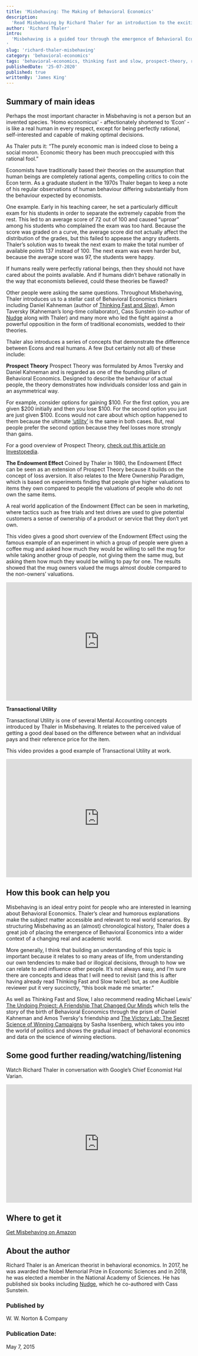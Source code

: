 ```yaml
---
title: 'Misbehaving: The Making of Behavioral Economics'
description:
  'Read Misbehaving by Richard Thaler for an introduction to the exciting world of Behavioral Economics and learn about how human decision-making is usually anything but rational.'
author: 'Richard Thaler'
intro:
  'Misbehaving is a guided tour through the emergence of Behavioral Economics as a serious economic discipline, written by one of its most respected figures. The title relates to Thaler’s core theme: people do not act in the ultra rational way that traditional economic theory assumes. Instead, they ‘misbehave’ by making irrational decisions in predictable ways. This is the story of a sometimes vicious battle between traditional economists and the growing school of behavioral economists to which Thaler belongs, told in an understandable way with a good dose of humour thrown in as well. 
'
slug: 'richard-thaler-misbehaving'
category: 'behavioral-economics'
tags: 'behavioral-economics, thinking fast and slow, prospect-theory, richard thaler'
publishedDate: '25-07-2020'
published: true
writtenBy: 'James King'
---
```


## Summary of main ideas

Perhaps the most important character in Misbehaving is not a person but an invented species. ‘Homo economicus’ - affectionately shortened to ‘Econ’ - is like a real human in every respect, except for being perfectly rational, self-interested and capable of making optimal decisions.

As Thaler puts it: “The purely economic man is indeed close to being a social moron. Economic theory has been much preoccupied with this rational fool.”

Economists have traditionally based their theories on the assumption that human beings are completely rational agents, compelling critics to coin the Econ term. As a graduate student in the 1970s Thaler began to keep a note of his regular observations of human behaviour differing substantially from the behaviour expected by economists. 

One example. Early in his teaching career, he set a particularly difficult exam for his students in order to separate the extremely capable from the rest. This led to an average score of 72 out of 100 and caused “uproar” among his students who complained the exam was too hard. Because the score was graded on a curve, the average score did not actually affect the distribution of the grades, but this failed to appease the angry students. Thaler’s solution was to tweak the next exam to make the total number of available points 137 instead of 100. The next exam was even harder but, because the average score was 97, the students were happy. 

If humans really were perfectly rational beings, then they should not have cared about the points available. And if humans didn’t behave rationally in the way that economists believed, could these theories be flawed?

Other people were asking the same questions. Throughout Misbehaving, Thaler introduces us to a stellar cast of Behavioral Economics thinkers including Daniel Kahneman (author of [Thinking Fast and Slow](https://www.amazon.com/Thinking-Fast-Slow-Daniel-Kahneman/dp/0374533555/ref=sr_1_1?dchild=1&keywords=Thinking+Fast+and+Slow&qid=1595680819&s=books&sr=1-1)), Amon Taversky (Kahneman’s long-time collaborator), Cass Sunstein (co-author of [Nudge](https://www.amazon.com/Nudge-Improving-Decisions-Health-Happiness/dp/014311526X) along with Thaler) and many more who led the fight against a powerful opposition in the form of traditional economists, wedded to their theories.

Thaler also introduces a series of concepts that demonstrate the difference between Econs and real humans. A few (but certainly not all) of these include:

**Prospect Theory** 
Prospect Theory was formulated by Amos Tversky and Daniel Kahneman and is regarded as one of the founding pillars of Behavioral Economics. Designed to describe the behaviour of actual people, the theory demonstrates how individuals consider loss and gain in an asymmetrical way. 

For example, consider options for gaining $100. For the first option, you are given $200 initially and then you lose $100. For the second option you just are just given $100. Econs would not care about which option happened to them because the ultimate [‘utility’](https://en.wikipedia.org/wiki/Utility) is the same in both cases. But, real people prefer the second option because they feel losses more strongly than gains.

For a good overview of Prospect Theory, [check out this article on Investopedia](https://www.investopedia.com/terms/p/prospecttheory.asp).

**The Endowment Effect**
Coined by Thaler in 1980, the Endowment Effect can be seen as an extension of Prospect Theory because it builds on the concept of loss aversion. It also relates to the Mere Ownership Paradigm, which is based on experiments finding that people give higher valuations to items they own compared to people the valuations of people who do not own the same items.

A real world application of the Endowment Effect can be seen in marketing, where tactics such as free trials and test drives are used to give potential customers a sense of ownership of a product or service that they don’t yet own.

This video gives a good short overview of the Endowment Effect using the famous example of an experiment in which a group of people were given a coffee mug and asked how much they would be willing to sell the mug for while taking another group of people, not giving them the same mug, but asking them how much they would be willing to pay for one. The results showed that the mug owners valued the mugs almost double compared to the non-owners’ valuations.
<br />
<iframe
  width="100%"
  height="320px"
  src="https://www.youtube.com/embed/bvjoIAhaIxI"
  frameBorder="0"
  allow="accelerometer; autoplay; encrypted-media; gyroscope; picture-in-picture"
  allowFullScreen
></iframe>


**Transactional Utility**

Transactional Utility is one of several Mental Accounting concepts introduced by Thaler in Misbehaving. It relates to the perceived value of getting a good deal based on the difference between what an individual pays and their reference price for the item. 

This video provides a good example of Transactional Utility at work.
<br />
<iframe
  width="100%"
  height="320px"
  src="https://www.youtube.com/embed/hcv02NCdVjk"
  frameBorder="0"
  allow="accelerometer; autoplay; encrypted-media; gyroscope; picture-in-picture"
  allowFullScreen
></iframe>



## How this book can help you

Misbehaving is an ideal entry point for people who are interested in learning about Behavioral Economics. Thaler’s clear and humorous explanations make the subject matter accessible and relevant to real world scenarios. By structuring Misbehaving as an (almost) chronological history, Thaler does a great job of placing the emergence of Behavioral Economics into a wider context of a changing real and academic world.

More generally, I think that building an understanding of this topic is important because it relates to so many areas of life, from understanding our own tendencies to make bad or illogical decisions, through to how we can relate to and influence other people. It’s not always easy, and I’m sure there are concepts and ideas that I will need to revisit (and this is after having already read Thinking Fast and Slow twice!) but, as one Audible reviewer put it very succinctly, “this book made me smarter.”

As well as Thinking Fast and Slow, I also recommend reading Michael Lewis' [The Undoing Project: A Friendship That Changed Our Minds](https://www.amazon.com/Undoing-Project-Friendship-Changed-Minds/dp/0393354776/ref=sr_1_1?dchild=1&keywords=the+undoing+project&qid=1595682838&s=books&sr=1-1) which tells the story of the birth of Behavioral Economics through the prism of Daniel Kahneman and Amos Tversky's friendship and [The Victory Lab: The Secret Science of Winning Campaigns](https://www.amazon.com/Victory-Lab-Science-Winning-Campaigns/dp/0307954803) by Sasha Issenberg, which takes you into the world of politics and shows the gradual impact of behavioral economics and data on the science of winning elections.

## Some good further reading/watching/listening

Watch Richard Thaler in conversation with Google’s Chief Economist Hal Varian.
<br />
<iframe
  width="100%"
  height="320px"
  src="https://www.youtube.com/embed/42qbHeFxdzE"
  frameBorder="0"
  allow="accelerometer; autoplay; encrypted-media; gyroscope; picture-in-picture"
  allowFullScreen
></iframe>

## Where to get it

[Get Misbehaving on Amazon](https://www.amazon.com/Misbehaving-Richard-Thaler-audiobook/dp/B00VQTALSA/ref=sr_1_1?crid=2JLK24O4YZ7BX&dchild=1&keywords=misbehaving+richard+thaler&qid=1595679693&sprefix=misbe%2Caps%2C231&sr=8-1)
## About the author

Richard Thaler is an American theorist in behavioral economics. In 2017, he was awarded the Nobel Memorial Prize in Economic Sciences and in 2018, he was elected a member in the National Academy of Sciences. He has published six books including [Nudge](https://www.amazon.com/Nudge-Improving-Decisions-Health-Happiness/dp/014311526X/ref=sr_1_1?dchild=1&keywords=nudge&qid=1595682513&s=books&sr=1-1), which he co-authored with Cass Sunstein.

### Published by

W. W. Norton & Company

### Publication Date:

May 7, 2015
